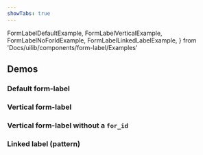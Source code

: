 ```yaml
---
showTabs: true
---
```


  FormLabelDefaultExample,
  FormLabelVerticalExample,
  FormLabelNoForIdExample,
  FormLabelLinkedLabelExample,
} from 'Docs/uilib/components/form-label/Examples'

## Demos

### Default form-label

<FormLabelDefaultExample />

### Vertical form-label

<FormLabelVerticalExample />

### Vertical form-label without a `for_id`

<FormLabelNoForIdExample />

### Linked label (pattern)

<FormLabelLinkedLabelExample />
